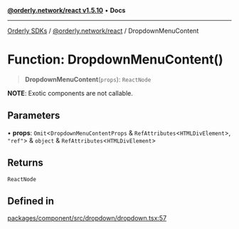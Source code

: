 [**@orderly.network/react v1.5.10**](/sdks/tech-doc/@orderly.network/react/README) • **Docs**

***

[Orderly SDKs](/sdks/tech-doc/packages) / [@orderly.network/react](/sdks/tech-doc/@orderly.network/react/README) / DropdownMenuContent

# Function: DropdownMenuContent()

> **DropdownMenuContent**(`props`): `ReactNode`

**NOTE**: Exotic components are not callable.

## Parameters

• **props**: `Omit`\<`DropdownMenuContentProps` & `RefAttributes`\<`HTMLDivElement`\>, `"ref"`\> & `object` & `RefAttributes`\<`HTMLDivElement`\>

## Returns

`ReactNode`

## Defined in

[packages/component/src/dropdown/dropdown.tsx:57](https://github.com/OrderlyNetwork/js-sdk/blob/554ae704783e3b83c40bb234a899e8f02987d9b6/packages/component/src/dropdown/dropdown.tsx#L57)
